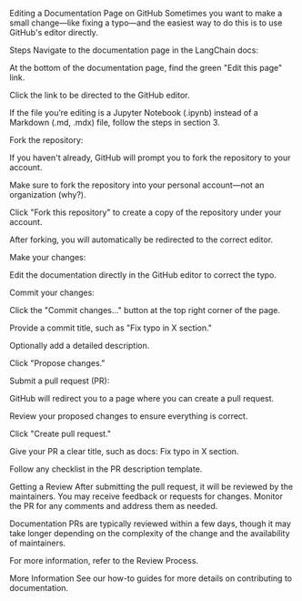 Editing a Documentation Page on GitHub
Sometimes you want to make a small change—like fixing a typo—and the easiest way to do this is to use GitHub's editor directly.

Steps
Navigate to the documentation page in the LangChain docs:

At the bottom of the documentation page, find the green "Edit this page" link.

Click the link to be directed to the GitHub editor.

If the file you’re editing is a Jupyter Notebook (.ipynb) instead of a Markdown (.md, .mdx) file, follow the steps in section 3.

Fork the repository:

If you haven't already, GitHub will prompt you to fork the repository to your account.

Make sure to fork the repository into your personal account—not an organization (why?).

Click "Fork this repository" to create a copy of the repository under your account.

After forking, you will automatically be redirected to the correct editor.

Make your changes:

Edit the documentation directly in the GitHub editor to correct the typo.

Commit your changes:

Click the "Commit changes..." button at the top right corner of the page.

Provide a commit title, such as "Fix typo in X section."

Optionally add a detailed description.

Click "Propose changes."

Submit a pull request (PR):

GitHub will redirect you to a page where you can create a pull request.

Review your proposed changes to ensure everything is correct.

Click "Create pull request."

Give your PR a clear title, such as docs: Fix typo in X section.

Follow any checklist in the PR description template.

Getting a Review
After submitting the pull request, it will be reviewed by the maintainers. You may receive feedback or requests for changes. Monitor the PR for any comments and address them as needed.

Documentation PRs are typically reviewed within a few days, though it may take longer depending on the complexity of the change and the availability of maintainers.

For more information, refer to the Review Process.

More Information
See our how-to guides for more details on contributing to documentation.
